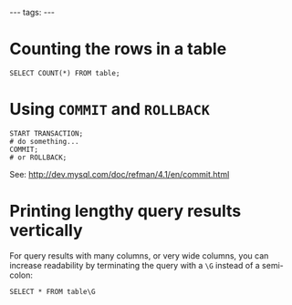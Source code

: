 ---
tags:
---
= Counting the rows in a table =

<pre>SELECT COUNT(*) FROM table;</pre>

= Using <tt>COMMIT</tt> and <tt>ROLLBACK</tt> =

<pre>START TRANSACTION;
# do something...
COMMIT;
# or ROLLBACK;</pre>

See: http://dev.mysql.com/doc/refman/4.1/en/commit.html

= Printing lengthy query results vertically =

For query results with many columns, or very wide columns, you can increase readability by terminating the query with a <tt>\G</tt> instead of a semi-colon:

<pre>SELECT * FROM table\G</pre>
